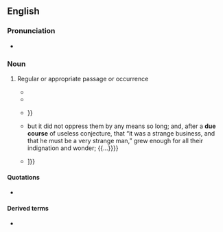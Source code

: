 ==English==

===Pronunciation===
* {{audio|en|en-au-due course.ogg|Audio (AU)}}

===Noun===
{{en-noun|-|s}}

# {{lb|en|idiomatic}} Regular or appropriate passage or occurrence
#* {{RQ:Chaucer Canterbury Tales|text=You all know that in the '''due course''' of time / If you continue scratching on a stone, / Little by little some image thereon / Will he engraven.}}
#* {{RQ:Shakespeare Winter's Tale|text=Let us be cleared / Of being tyrannous, since we so openly / Proceed in justice, which shall have '''due course''', / Even to the guilt or the purgation.}}
#* {{RQ:Swift Gulliver's Travels|IV|XII|passage=This is all according to the '''due Course''' of Things: {{...}}}}
#* {{RQ:Austen Northanger Abbey|text={{...}} but it did not oppress them by any means so long; and, after a '''due course''' of useless conjecture, that “it was a strange business, and that he must be a very strange man,” grew enough for all their indignation and wonder; {{...}}}}
#* {{quote-text|en|year=1898|author=Justin McCarthy|title=The Story of Gladstone's Life|page=27|passage=The Reform Bill, although the Duke of Wellington described it as " a revolution by '''due course''' of law," set up in fact but a very limited suffrage, {{...}} ]}}

====Quotations====
* {{seeCites|en}}

====Derived terms====
* {{l|en|in due course}}